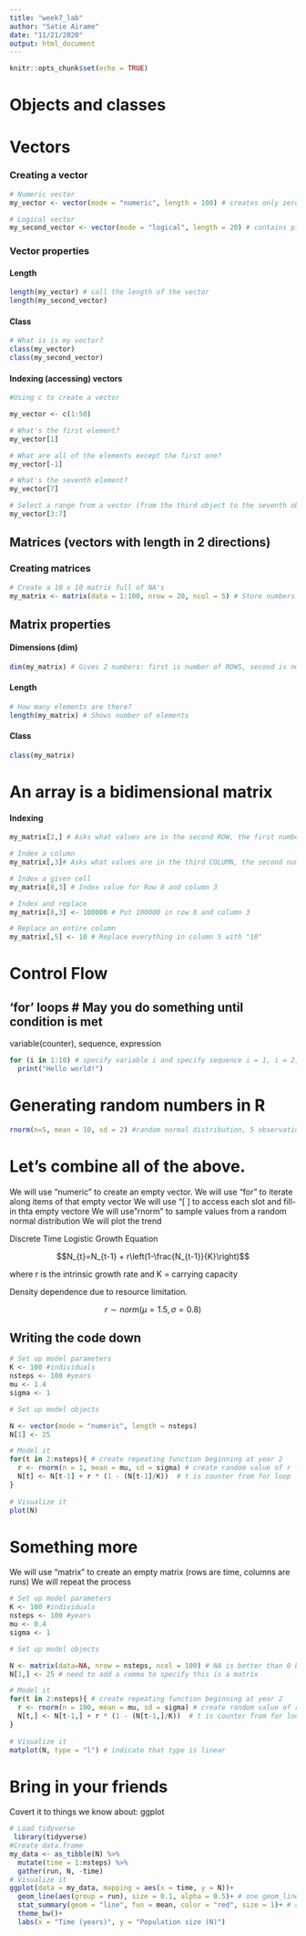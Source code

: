 ```yaml
---
title: "week7_lab"
author: "Satie Airame"
date: "11/21/2020"
output: html_document
---
```


```r
knitr::opts_chunk$set(echo = TRUE)
```

# Objects and classes

# Vectors

### Creating a vector

```r
# Numeric vector
my_vector <- vector(mode = "numeric", length = 100) # creates only zeros unless otherwise specified, length can be anything you want

# Logical vector
my_second_vector <- vector(mode = "logical", length = 20) # contains pipe logical (TRUE/FALSE), default is FALSE (0), also known as Boolean operators
```

### Vector properties

#### Length
```r
length(my_vector) # call the length of the vector
length(my_second_vector)
```

#### Class

```r
# What is is my vector?
class(my_vector)
class(my_second_vector)
```
#### Indexing (accessing) vectors

```r
#Using c to create a vector

my_vector <- c(1:50)

# What's the first element?
my_vector[1]

# What are all of the elements except the first one?
my_vector[-1]

# What's the seventh element?
my_vector[7]

# Select a range from a vector (from the third object to the seventh object)
my_vector[3:7]
```

## Matrices (vectors with length in 2 directions)

### Creating matrices

```r
# Create a 10 x 10 matrix full of NA's
my_matrix <- matrix(data = 1:100, nrow = 20, ncol = 5) # Store numbers from 1-100 in 20 rows in 5 columns

```
## Matrix properties

#### Dimensions (dim)

```r
dim(my_matrix) # Gives 2 numbers: first is number of ROWS, second is number of COLUMNS
```

#### Length

```r
# How many elements are there?
length(my_matrix) # Shows number of elements
```

#### Class

```r
class(my_matrix)
```

# An array is a bidimensional matrix

#### Indexing

```r
my_matrix[2,] # Asks what values are in the second ROW, the first number always indicates ROWS. Second space (COLUMNS) is empty, so R assumes you want all of the values in row 2.

# Index a column
my_matrix[,3]# Asks what values are in the third COLUMN, the second number always indicates COLUMNS. First space (ROWS) is empty, so R assumes you want all of the values in COLUMN 3.

# Index a given cell
my_matrix[8,3] # Index value for Row 8 and column 3

# Index and replace
my_matrix[8,3] <- 100000 # Put 100000 in row 8 and column 3

# Replace an entire column
my_matrix[,5] <- 10 # Replace everything in column 5 with "10"


```

# Control Flow

## 'for' loops # May you do something until condition is met

variable(counter), sequence, expression

```r
for (i in 1:10) # specify variable i and specify sequence i = 1, i = 2, i = 3, etc.
  print("Hello world!")
```

# Generating random numbers in R

```r
rnorm(n=5, mean = 10, sd = 2) #random normal distribution, 5 observations, with mean 10, sd = 2
```

# Let's combine all of the above.

We will use "numeric" to create an empty vector.
We will use "for" to iterate along items of that empty vector
We will use "[ ] to access each slot and fill-in thta empty vectore
We will use "rnorm" to sample values from a random normal distribution
We will plot the trend

Discrete Time Logistic Growth Equation

$$N_{t}=N_{t-1} + r\left(1-\frac{N_{t-1}}{K}\right)$$

where r is the intrinsic growth rate
and K = carrying capacity 

Density dependence due to resource limitation.

$$
r\sim norm(\mu = 1.5, \sigma = 0.8)
$$

## Writing the code down

```r
# Set up model parameters
K <- 100 #individuals
nsteps <- 100 #years
mu <- 1.4
sigma <- 1

# Set up model objects

N <- vector(mode = "numeric", length = nsteps)
N[1] <- 25

# Model it
for(t in 2:nsteps){ # create repeating function beginning at year 2
  r <- rnorm(n = 1, mean = mu, sd = sigma) # create random value of r
  N[t] <- N[t-1] + r * (1 - (N[t-1]/K))  # t is counter from for loop
}
  
# Visualize it
plot(N)

```
# Something more
We will use "matrix" to create an empty matrix (rows are time, columns are runs)
We will repeat the process

```r
# Set up model parameters
K <- 100 #individuals
nsteps <- 100 #years
mu <- 0.4
sigma <- 1

# Set up model objects

N <- matrix(data=NA, nrow = nsteps, ncol = 100) # NA is better than 0 because NA means no value where 0 means there were no individuals. 
N[1,] <- 25 # need to add a comma to specify this is a matrix

# Model it
for(t in 2:nsteps){ # create repeating function beginning at year 2
  r <- rnorm(n = 100, mean = mu, sd = sigma) # create random value of r
  N[t,] <- N[t-1,] + r * (1 - (N[t-1,]/K))  # t is counter from for loop, need to add commas to indicate matrix 
}
  
# Visualize it
matplot(N, type = "l") # indicate that type is linear

```

# Bring in your friends

Covert it to things we know about: ggplot

```r
# Load tidyverse
 library(tidyverse)
#Create data.frame
my_data <- as_tibble(N) %>% 
  mutate(time = 1:nsteps) %>% 
  gather(run, N, -time)
# Visualize it
ggplot(data = my_data, mapping = aes(x = time, y = N))+
  geom_line(aes(group = run), size = 0.1, alpha = 0.5)+ # one geom_line object for each model run
  stat_summary(geom = "line", fun = mean, color = "red", size = 1)+ # create average line of all runs, use the function ("fun") mean and color red
  theme_bw()+
  labs(x = "Time (years)", y = "Population size (N)")
 

```







